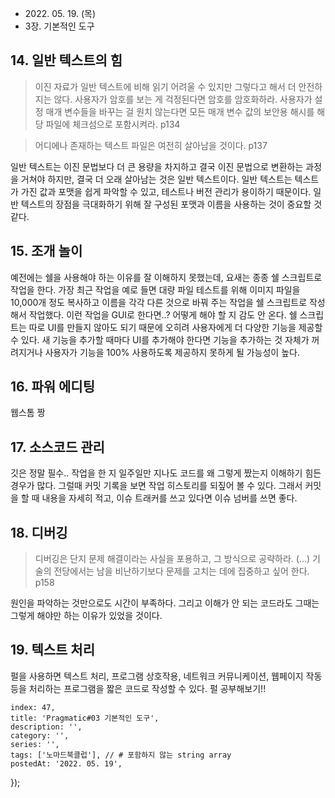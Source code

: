 
- 2022\. 05. 19. (목)
- 3장. 기본적인 도구

## 14. 일반 텍스트의 힘

> 이진 자료가 일반 텍스트에 비해 읽기 어려울 수 있지만 그렇다고 해서 더 안전하지는 않다. 사용자가 암호를 보는 게 걱정된다면 암호를 암호화하라. 사용자가 설정 매개 변수들을 바꾸는 걸 원치 않는다면 모든 매개 변수 값의 보안용 해시를 해당 파일에 체크섬으로 포함시켜라. p134

> 어디에나 존재하는 텍스트 파일은 여전히 살아남을 것이다. p137

일반 텍스트는 이진 문법보다 더 큰 용량을 차지하고 결국 이진 문법으로 변환하는 과정을 거쳐야 하지만, 결국 더 오래 살아남는 것은 일반 텍스트이다. 일반 텍스트는 텍스트가 가진 값과 포맷을 쉽게 파악할 수 있고, 테스트나 버전 관리가 용이하기 때문이다. 일반 텍스트의 장점을 극대화하기 위해 잘 구성된 포맷과 이름을 사용하는 것이 중요할 것 같다.

## 15. 조개 놀이

예전에는 쉘을 사용해야 하는 이유를 잘 이해하지 못했는데, 요새는 종종 쉘 스크립트로 작업을 한다. 가장 최근 작업을 예로 들면 대량 파일 테스트를 위해 이미지 파일을 10,000개 정도 복사하고 이름을 각각 다른 것으로 바꿔 주는 작업을 쉘 스크립트로 작성해서 작업했다. 이런 작업을 GUI로 한다면..? 어떻게 해야 할 지 감도 안 온다.
쉘 스크립트는 따로 UI를 만들지 않아도 되기 때문에 오히려 사용자에게 더 다양한 기능을 제공할 수 있다. 새 기능을 추가할 때마다 UI를 추가해야 한다면 기능을 추가하는 것 자체가 꺼려지거나 사용자가 기능을 100% 사용하도록 제공하지 못하게 될 가능성이 높다.

## 16. 파워 에디팅

웹스톰 짱

## 17. 소스코드 관리

깃은 정말 필수.. 작업을 한 지 일주일만 지나도 코드를 왜 그렇게 짰는지 이해하기 힘든 경우가 많다. 그럴때 커밋 기록을 보면 작업 히스토리를 되짚어 볼 수 있다. 그래서 커밋을 할 때 내용을 자세히 적고, 이슈 트래커를 쓰고 있다면 이슈 넘버를 쓰면 좋다.

## 18. 디버깅
> 디버깅은 단지 문제 해결이라는 사실을  포용하고, 그 방식으로 공략하라. (…) 기술의 전당에서는 남을 비난하기보다 문제를 고치는 데에 집중하고 싶어 한다. p158

원인을 파악하는 것만으로도 시간이 부족하다. 그리고 이해가 안 되는 코드라도 그때는 그렇게 해야만 하는 이유가 있었을 것이다.

## 19. 텍스트 처리
펄을 사용하면 텍스트 처리, 프로그램 상호작용, 네트워크 커뮤니케이션, 웹페이지 작동 등을 처리하는 프로그램을 짧은 코드로 작성할 수 있다. 펄 공부해보기!!


    index: 47,
    title: 'Pragmatic#03 기본적인 도구',
    description: '',
    category: '',
    series: '',
    tags: ['노마드북클럽'], // # 포함하지 않는 string array
    postedAt: '2022. 05. 19',
});